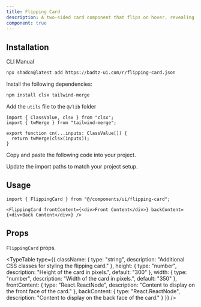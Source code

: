 ```yaml
---
title: Flipping Card
description: A two-sided card component that flips on hover, revealing content on its back face. Ideal for interactive displays or showcasing additional information.
component: true
---
```


<ComponentPreview
  name="flipping-card-demo"
  className="[&_.preview>[data-orientation=vertical]]:sm:max-w-[80%] **:[.preview]:min-h-[400px]"
  description="A flipping card with a front and back face"
  align="center"
/>

## Installation

<CodeTabs>

<TabsList>
  <TabsTrigger value="cli">CLI</TabsTrigger>
  <TabsTrigger value="manual">Manual</TabsTrigger>
</TabsList>

<TabsContent value="cli">

```bash
npx shadcn@latest add https://badtz-ui.com/r/flipping-card.json
```

</TabsContent>

<TabsContent value="manual">

<Steps>

<Step>Install the following dependencies:</Step>

```bash
npm install clsx tailwind-merge
```
<Step>Add the `utils` file to the `@/lib` folder</Step>
  ```tsx showLineNumbers
  import { ClassValue, clsx } from "clsx";
  import { twMerge } from "tailwind-merge";

  export function cn(...inputs: ClassValue[]) {
    return twMerge(clsx(inputs));
  }
  ```

<Step>Copy and paste the following code into your project.</Step>

<ComponentSource name="flipping-card" title="components/ui/flipping-card.tsx" />

<Step>Update the import paths to match your project setup.</Step>

</Steps>

</TabsContent>

</CodeTabs>

## Usage

```tsx showLineNumbers
import { FlippingCard } from "@/components/ui/flipping-card";
```

```tsx showLineNumbers
<FlippingCard frontContent={<div>Front Content</div>} backContent={<div>Back Content</div>} />
```

## Props

`FlippingCard` props.

<TypeTable
  type={{
    className: {
      type: "string",
      description: "Additional CSS classes for styling the flipping card."
    },
    height: {
      type: "number",
      description: "Height of the card in pixels.",
      default: "300"
    },
    width: {
      type: "number",
      description: "Width of the card in pixels.",
      default: "350"
    },
    frontContent: {
      type: "React.ReactNode",
      description: "Content to display on the front face of the card."
    },
    backContent: {
      type: "React.ReactNode",
      description: "Content to display on the back face of the card."
    }
  }}
/>